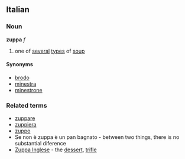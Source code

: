 ==Italian==
===Noun===
'''zuppa''' ''f''

# one of [[several]] [[type]]s of [[soup]]

====Synonyms====
*[[brodo]]
*[[minestra]]
*[[minestrone]]

===Related terms===
*[[zuppare]]
*[[zuppiera]]
*[[zuppo]]
* Se non è zuppa è un pan bagnato - between two things, there is no substantial diference
* [[Zuppa Inglese]] - the [[dessert]], [[trifle]]